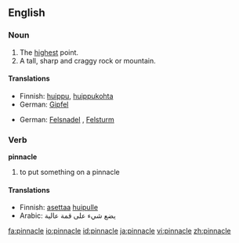 ==English==
===Noun===
{{en-noun}}

# The [[high]]est point.
# A tall, sharp and craggy rock or mountain.

====Translations====
{{trans-top|The highest point}}
*Finnish: [[huippu]], [[huippukohta]]
*German: [[Gipfel]] {{m}}
{{trans-mid}}
{{trans-bottom}}

{{trans-top|A tall, sharp and craggy rock or mountain}}
*German: [[Felsnadel]] {{f}}, [[Felsturm]] {{m}}
{{trans-mid}}
{{trans-bottom}}

===Verb===
'''pinnacle'''

# to put something on a pinnacle

====Translations====
{{trans-top|to put something on a pinnacle}}
*Finnish: [[asettaa]] [[huippu|huipulle]]
*Arabic: يضع شيء على قمة عالية
{{trans-mid}}
{{trans-bottom}}

[[fa:pinnacle]]
[[io:pinnacle]]
[[id:pinnacle]]
[[ja:pinnacle]]
[[vi:pinnacle]]
[[zh:pinnacle]]